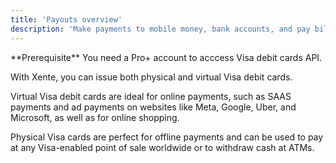 ```yaml
---
title: 'Payouts overview'
description: 'Make payments to mobile money, bank accounts, and pay bills'
---
```


<Info>
  **Prerequisite** You need a Pro+ account to acccess Visa debit cards API. 
</Info>

With Xente, you can issue both physical and virtual Visa debit cards. 

Virtual Visa debit cards are ideal for online payments, such as SAAS payments and ad payments on websites like Meta, Google, Uber, and Microsoft, as well as for online shopping.

Physical Visa cards are perfect for offline payments and can be used to pay at any Visa-enabled point of sale worldwide or to withdraw cash at ATMs.
